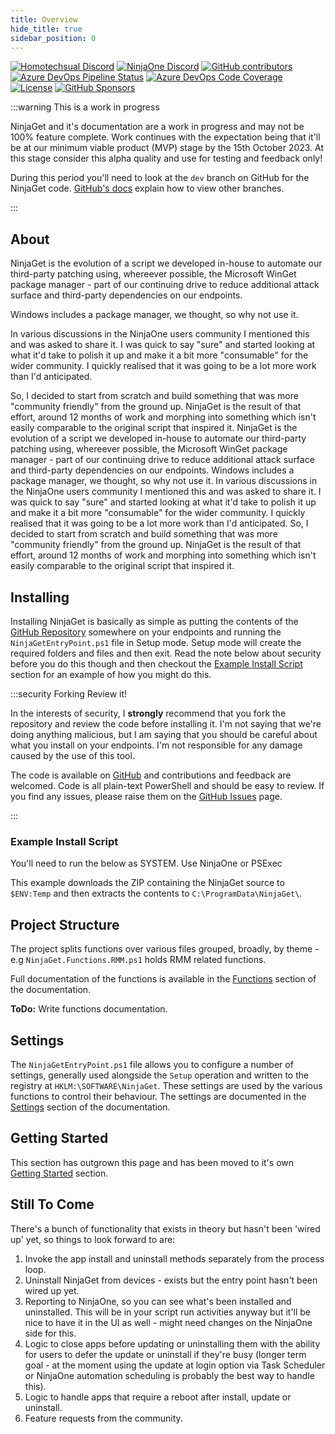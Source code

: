 ```yaml
---
title: Overview
hide_title: true
sidebar_position: 0
---
```



[![Homotechsual Discord](https://img.shields.io/discord/1075421628424523816?style=for-the-badge&logo=discord&logoColor=white&label=Homotechsual%20Discord)](https://discord.gg/NrCjh5ht7K)
[![NinjaOne Discord](https://img.shields.io/discord/676451788395642880?style=for-the-badge&logo=discord&logoColor=white&label=NinjaOne%20Discord)](https://discord.gg/NinjaOne)
[![GitHub contributors](https://img.shields.io/github/contributors/homotechsual/ninjaget?style=for-the-badge&logo=github)](https://github.com/homotechsual/ninjaget/)
[![Azure DevOps Pipeline Status](https://img.shields.io/azure-devops/tests/MSPsUK/MSPsUK/4?style=for-the-badge)](https://dev.azure.com/MSPsUK/NinjaGet/_build?definitionId=4)
[![Azure DevOps Code Coverage](https://img.shields.io/azure-devops/coverage/MSPsUK/MSPsUK/4?style=for-the-badge)](https://dev.azure.com/MSPsUK/NinjaGet/_build?definitionId=4)
[![License](https://img.shields.io/github/license/homotechsual/HaloAPI?style=for-the-badge)](https://mit.license.homotechsual.dev)
[![GitHub Sponsors](https://img.shields.io/github/sponsors/homotechsual?style=for-the-badge)](https://github.com/sponsors/homotechsual/)

:::warning This is a work in progress

NinjaGet and it's documentation are a work in progress and may not be 100% feature complete. Work continues with the expectation being that it'll be at our minimum viable product (MVP) stage by the 15th October 2023. At this stage consider this alpha quality and use for testing and feedback only!

During this period you'll need to look at the `dev` branch on GitHub for the NinjaGet code. [GitHub's docs](https://docs.github.com/en/repositories/configuring-branches-and-merges-in-your-repository/managing-branches-in-your-repository/viewing-branches-in-your-repository) explain how to view other branches.

:::

## About

NinjaGet is the evolution of a script we developed in-house to automate our third-party patching using, whereever possible, the Microsoft WinGet package manager - part of our continuing drive to reduce additional attack surface and third-party dependencies on our endpoints.

Windows includes a package manager, we thought, so why not use it.

In various discussions in the NinjaOne users community I mentioned this and was asked to share it. I was quick to say "sure" and started looking at what it'd take to polish it up and make it a bit more "consumable" for the wider community. I quickly realised that it was going to be a lot more work than I'd anticipated.

So, I decided to start from scratch and build something that was more "community friendly" from the ground up. NinjaGet is the result of that effort, around 12 months of work and morphing into something which isn't easily comparable to the original script that inspired it. 
NinjaGet is the evolution of a script we developed in-house to automate our third-party patching using, whereever possible, the Microsoft WinGet package manager - part of our continuing drive to reduce additional attack surface and third-party dependencies on our endpoints. Windows includes a package manager, we thought, so why not use it. In various discussions in the NinjaOne users community I mentioned this and was asked to share it. I was quick to say "sure" and started looking at what it'd take to polish it up and make it a bit more "consumable" for the wider community. I quickly realised that it was going to be a lot more work than I'd anticipated. So, I decided to start from scratch and build something that was more "community friendly" from the ground up. NinjaGet is the result of that effort, around 12 months of work and morphing into something which isn't easily comparable to the original script that inspired it.

## Installing

Installing NinjaGet is basically as simple as putting the contents of the [GitHub Repository](https://github.com/homotechsual/ninjaget) somewhere on your endpoints and running the `NinjaGetEntryPoint.ps1` file in Setup mode. Setup mode will create the required folders and files and then exit. Read the note below about security before you do this though and then checkout the [Example Install Script](#example-install-script) section for an example of how you might do this.

:::security Forking Review it!

In the interests of security, I **strongly** recommend that you fork the repository and review the code before installing it. I'm not saying that we're doing anything malicious, but I am saying that you should be careful about what you install on your endpoints. I'm not responsible for any damage caused by the use of this tool.

The code is available on [GitHub](https://github.com/homotechsual/ninjaget) and contributions and feedback are welcomed. Code is all plain-text PowerShell and should be easy to review. If you find any issues, please raise them on the [GitHub Issues](https://github.com/homotechsual/ninjaget/issues) page.

:::

### Example Install Script

You'll need to run the below as SYSTEM. Use NinjaOne or PSExec

<Tabs groupid='stability' queryString='stability'>
    <TabItem value='stable' label='🚀 Stable'>
        <SetupScriptMain />
    </TabItem>
    <TabItem value='dev' label='🚧 Dev'>
        <SetupScriptDev />
    </TabItem>
</Tabs>

This example downloads the ZIP containing the NinjaGet source to `$ENV:Temp` and then extracts the contents to `C:\ProgramData\NinjaGet\`.

## Project Structure

The project splits functions over various files grouped, broadly, by theme - e.g `NinjaGet.Functions.RMM.ps1` holds RMM related functions.

Full documentation of the functions is available in the [Functions](./functions/) section of the documentation.

**ToDo:** Write functions documentation.

## Settings

The `NinjaGetEntryPoint.ps1` file allows you to configure a number of settings, generally used alongside the `Setup` operation and written to the registry at `HKLM:\SOFTWARE\NinjaGet`. These settings are used by the various functions to control their behaviour. The settings are documented in the [Settings](./settings/) section of the documentation.

## Getting Started

This section has outgrown this page and has been moved to it's own [Getting Started](./category/getting-started/) section.

## Still To Come

There's a bunch of functionality that exists in theory but hasn't been 'wired up' yet, so things to look forward to are:

1. Invoke the app install and uninstall methods separately from the process loop.
2. Uninstall NinjaGet from devices - exists but the entry point hasn't been wired up yet.
3. Reporting to NinjaOne, so you can see what's been installed and uninstalled. This will be in your script run activities anyway but it'll be nice to have it in the UI as well - might need changes on the NinjaOne side for this.
4. Logic to close apps before updating or uninstalling them with the ability for users to defer the update or uninstall if they're busy (longer term goal - at the moment using the update at login option via Task Scheduler or NinjaOne automation scheduling is probably the best way to handle this).
5. Logic to handle apps that require a reboot after install, update or uninstall.
5. Feature requests from the community.
